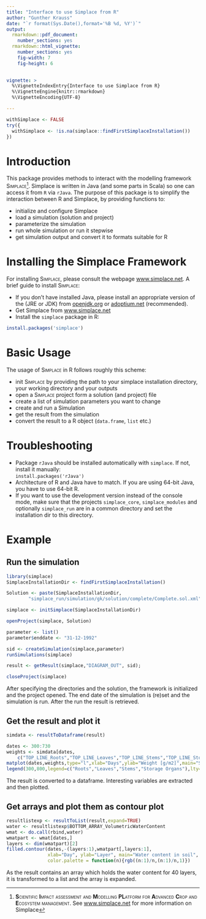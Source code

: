 ```yaml
---
title: "Interface to use Simplace from R"
author: "Gunther Krauss"
date: "`r format(Sys.Date(),format='%B %d, %Y')`"
output: 
  rmarkdown::pdf_document: 
    number_sections: yes
  rmarkdown::html_vignette:
    number_sections: yes
    fig-width: 7
    fig-height: 6
  

vignette: >
  %\VignetteIndexEntry{Interface to use Simplace from R}
  %\VignetteEngine{knitr::rmarkdown}
  %\VignetteEncoding{UTF-8}

---
```


```r
withSimplace <- FALSE
try({
  withSimplace <- !is.na(simplace::findFirstSimplaceInstallation())
})
```

# Introduction
This package provides methods to interact with the modelling framework <span style="font-variant:small-caps;">Simplace</span>^[
**S**<span style="font-variant:small-caps;">cientific</span> 
**I**<span style="font-variant:small-caps;">mpact assessment and</span> 
**M**<span style="font-variant:small-caps;">odelling</span>
**PL**<span style="font-variant:small-caps;">atform for</span> 
**A**<span style="font-variant:small-caps;">dvanced</span> 
**C**<span style="font-variant:small-caps;">rop and</span> 
**E**<span style="font-variant:small-caps;">cosystem management</span>. 
See [www.simplace.net](https://www.simplace.net/) for more information on Simplace]. Simplace is written in Java (and some parts in Scala) so one can access it from `R` via `rJava`. The purpose of this package is to simplify the interaction between R and Simplace, by providing functions to:

- initialize and configure Simplace
- load a simulation (solution and project)
- parameterize the simulation
- run whole simulation or run it stepwise
- get simulation output and convert it to formats suitable for R


# Installing the Simplace Framework
For installing <span style="font-variant:small-caps;">Simplace</span>, please consult the webpage [www.simplace.net](https://www.simplace.net/).
A brief guide to install <span style="font-variant:small-caps;">Simplace</span>:

- If you don't have installed Java, please install an appropriate version of the (JRE or JDK) from [openjdk.org](https://openjdk.org/) or [adoptium.net](https://adoptium.net) (recommended).
- Get Simplace from [www.simplace.net](https://www.simplace.net/)
- Install the `simplace` package in R:  

```r
install.packages('simplace')
```


# Basic Usage

The usage of <span style="font-variant:small-caps;">Simplace</span> in R follows roughly this scheme:

- init <span style="font-variant:small-caps;">Simplace</span> by providing the path to your simplace installation directory, your working directory and your outputs
- open a <span style="font-variant:small-caps;">Simplace</span> project form a solution (and project) file
- create a list of simulation parameters you want to change
- create and run a Simulation
- get the result from the simulation
- convert the result to a R object (`data.frame`, `list` etc.)


# Troubleshooting

- Package `rJava` should be installed automatically with `simplace`. If not, install it manually:  
`install.packages('rJava')`
- Architecture of R and Java have to match. If you are using 64-bit Java, you have to use 64-bit R.
- If you want to use the development version instead of the console mode, make sure that the projects `simplace_core`, `simplace_modules` and optionally `simplace_run`  are in a common directory and set the installation dir to this directory.

# Example

## Run the simulation

```r
library(simplace)
SimplaceInstallationDir <- findFirstSimplaceInstallation()

Solution <- paste(SimplaceInstallationDir,
        "simplace_run/simulation/gk/solution/complete/Complete.sol.xml",sep="")

simplace <- initSimplace(SimplaceInstallationDir)

openProject(simplace, Solution)

parameter <- list()
parameter$enddate <- "31-12-1992"

sid <- createSimulation(simplace,parameter)
runSimulations(simplace)

result <- getResult(simplace,"DIAGRAM_OUT", sid);

closeProject(simplace)
```

After specifying the directories and the solution, the framework is initialized and the project opened. The end date of the simulation is (re)set and the simulation is run. After the run the result is retrieved.

\newpage

## Get the result and plot it

```r
simdata <- resultToDataframe(result)

dates <- 300:730
weights <- simdata[dates,
    c("TOP_LINE_Roots","TOP_LINE_Leaves","TOP_LINE_Stems","TOP_LINE_StorageOrgans")]
matplot(dates,weights,type="l",xlab="Days",ylab="Weight [g/m2]",main="Simulated Biomass")
legend(300,800,legend=c("Roots","Leaves","Stems","Storage Organs"),lty=1:4,col=1:4)

```

The result is converted to a dataframe. Interesting variables are extracted and then plotted.


\newpage

## Get arrays and plot them as contour plot


```r
resultlistexp <- resultToList(result,expand=TRUE)
water <- resultlistexp$BOTTOM_ARRAY_VolumetricWaterContent
wmat <- do.call(rbind,water)
wmatpart <- wmat[dates,]
layers <- dim(wmatpart)[2]
filled.contour(dates,-(layers:1),wmatpart[,layers:1],
               xlab="Day", ylab="Layer", main="Water content in soil",
               color.palette = function(n){rgb((n:1)/n,(n:1)/n,1)})

```


As the result contains an array which holds the water content for 40 layers, it is transformed to a list and the array is expanded.


\newpage
\tableofcontents
